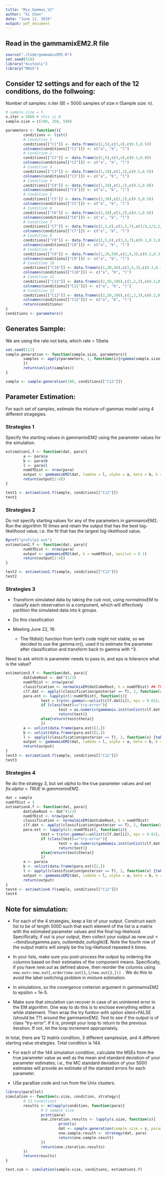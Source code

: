 ```yaml
---
title: "Mix_Gammas_V1"
author: "Xi Chen"
date: "June 11, 2016"
output: pdf_document
---
```

## Read in the gammamixEM2.R file
```r
source("./Code/gammamixEM2.R")
set.seed(518)
library("mixtools")
library("MASS")
```

## Consider 12 settings and for each of the 12 conditions, do the follwoing:
Number of samples: n.iter (B)  = 5000 samples of size n (Sample size: n). 

```r
# sample.size = 5
n.iter = 5000 # this is B
sample.size = c(100, 250, 500)

parameters <- function(){
        conditions <- list()
        # Condition 1
        conditions[["C1"]] <- data.frame(c(2,5),c(3,4),c(0.5,0.5))
        colnames(conditions[["C1"]]) <- c("a", "b", "l")
        # Condition 2
        conditions[["C2"]] <- data.frame(c(2,5),c(3,4),c(0.2,0.8))
        colnames(conditions[["C2"]]) <- c("a", "b", "l")
        # Condition 3
        conditions[["C3"]] <- data.frame(c(1,10),c(1,1),c(0.5,0.5))
        colnames(conditions[["C3"]]) <- c("a", "b", "l")
        # Condition 4
        conditions[["C4"]] <- data.frame(c(1,10),c(1,1),c(0.2,0.8))
        colnames(conditions[["C4"]]) <- c("a", "b", "l")
        # Condition 5
        conditions[["C5"]] <- data.frame(c(2,30),c(3,2),c(0.5,0.5))
        colnames(conditions[["C5"]]) <- c("a", "b", "l")
        # Condition 6
        conditions[["C6"]] <- data.frame(c(2,30),c(3,2),c(0.2,0.8))
        colnames(conditions[["C6"]]) <- c("a", "b", "l")
        # Condition 7
        conditions[["C7"]] <- data.frame(c(2,5,6),c(3,5,7),c(1/3,1/3,1/3))
        colnames(conditions[["C7"]]) <- c("a", "b", "l")
        # Condition 8
        conditions[["C8"]] <- data.frame(c(2,5,6),c(3,5,7),c(0.2,0.3,0.5))
        colnames(conditions[["C8"]]) <- c("a", "b", "l")
        # Condition 9
        conditions[["C9"]] <- data.frame(c(1,20,50),c(2,4,3),c(0.2,0.3,0.5))
        colnames(conditions[["C9"]]) <- c("a", "b", "l")
        # Condition 10
        conditions[["C10"]] <- data.frame(c(1,20,50),c(2,4,3),c(0.2,0.3,0.5))
        colnames(conditions[["C10"]]) <- c("a", "b", "l")
        # Condition 11
        conditions[["C11"]] <- data.frame(c(2,50,180),c(1,2,3),c(0.2,0.3,0.5))
        colnames(conditions[["C11"]]) <- c("a", "b", "l")
        # Condition 12
        conditions[["C12"]] <- data.frame(c(2,50,180),c(1,2,3),c(0.2,0.3,0.5))
        colnames(conditions[["C12"]]) <- c("a", "b", "l")
        return(conditions)
}
conditions <- parameters()

```

## Generates Sample:
We are using the rate not beta, which rate = 1/beta

```r
set.seed(111)
sample.generation <- function(sample.size, parameters){
        samples <- apply(parameters, 1, function(i){rgamma(sample.size* i[3], shape = i[1], scale = i[2])
        })
        return(unlist(samples))
}

sample <- sample.generation(100, conditions[["C12"]])


```

## Parameter Estimation:
For each set of samples, estimate the mixture-of-gammas model using 4 different stragegies.

### Strategies 1
Specify the starting values in gammamixEM2 using the parameter values for the simulation.

```r
estimation1.f <- function(dat, para){
        a <- para$a
        b <- para$b
        l <- para$l
        numOfDist <- nrow(para)
        output <- gammamixEM2(dat, lambda = l, alpha = a, beta = b, k = numOfDist)
        return(output[2:4])
}

test1 <- estimation1.f(sample, conditions[["C12"]])
test1
```

### Strategies 2
Do not specify starting values for any of the parameters in gammamixEM2. Run the algorithm 10 times and retain the output that has the best log-likelihood value; i.e. the fit that has the largest log-likelihood value.
```r
Rprof("profile2.out")
estimation2.f <- function(dat, para){
        numOfDist <- nrow(para)
        output <- gammamixEM2(dat, k = numOfDist, epsilon = 0.1)
        return(output[2:4])
}

test2 <- estimation2.f(sample, conditions[["C12"]])
test2

```
### Strategies 3
* Transform simulated data by taking the cub root, using normalmixEM to classify each observation to a component, which will effectively partition the simulated data into k groups. 

* Do this classfication
* Meeting June 22, 16: 
   * The fitdist() function from tent's code might not stable, so we decided to use the gamma.nr(), used it to estimate the parameter after classification and transform back to gamma with ^3. 
   
   
   
################ Need to ask which is parameter needs to pass in, and eps is tolerance what is the value?
```r
estimation3.f <- function(dat, para){
        datCubeRoot <- dat^(1/3)
        numOfDist <- nrow(para)
        classification <- normalmixEM(datCubeRoot, k = numOfDist) ## The classified data are clustered and not like real classified.
        clf.dat <- apply((classification$posterior == T), 2, function(x) dat[x] )
        para.est <- lapply(c(1:numOfDist), function(i){
                test = try(nr.gamma(x=unlist(clf.dat[i]), eps = 0.01), silent = T)
                if (class(test)=="try-error"){
                        test = as.numeric(gammamix.init(unlist(clf.dat[i]), lambda = 1, k = 1)[2:3])                
                        return(test)}
                else{return(test$theta)}
                }) 
        a <- unlist(data.frame(para.est)[1,])
        b <- unlist(data.frame(para.est)[2,])
        l <- apply((classification$posterior == T), 2, function(x) {table(x)["TRUE"]/length(x)} )
        output <- gammamixEM2(dat, lambda = l, alpha = a, beta = b, k = numOfDist)[2:4]
        return(output)
}
test3 <- estimation3.f(sample, conditions[["C12"]])
test3

```
### Strategies 4
Re do the strategy 3, but set $alpha$ to the true parameter values and set $fix.alpha=TRUE$ in $gammamixEM2$.
```r
dat = sample
numOfDist = 3
estimation4.f <- function(dat, para){
        datCubeRoot <- dat^(1/3)
        numOfDist <- nrow(para)
        classification <- normalmixEM(datCubeRoot, k = numOfDist)
        clf.dat <- apply((classification$posterior == T), 2, function(x) dat[x] )
        para.est <- lapply(c(1:numOfDist), function(i){
                test = try(nr.gamma(x=unlist(clf.dat[i]), eps = 0.01), silent = T)
                if (class(test)=="try-error"){
                        test = as.numeric(gammamix.init(unlist(clf.dat[i]), lambda = 1, k = 1)[2:3])                
                        return(test)}
                else{return(test$theta)}
                }) 
        a <- para$a
        b <- unlist(data.frame(para.est)[2,])
        l <- apply((classification$posterior == T), 2, function(x) {table(x)["TRUE"]/length(x)} )
        output <- gammamixEM2(dat, lambda = l, alpha = a, beta = b, k = numOfDist, fix.alpha = T)[2:4]
        return(output)
}
test4 <- estimation4.f(sample, conditions[["C12"]])
test4

```

## Note for simulation:
* For each of the 4 strategies, keep a list of your output. Construct each list to be of length 5000 such that each element of the list is a matrix with the estimated parameter values and the final log-likehood. Specifiically, if out is your output, then collect your output as $new.out <- rbind(out$gamma.pars, out$lambda, out$loglik)$. Note the fourth row of the output matrix will simply be the log-likehood repeated k times.

* In your lists, make sure you post-process the output by ordering the columns based on their estimates of the component means. Specifically, if you have $new.out$ as defined above, then reorder the columns using <code> new.out<-new.out[,order(new.out[1,]/new.out[2,])] </code>. We do this to avoid the label switching problem in mixture estimation.

* In simulations, so the covergence creterion argument in gammamixEM2 to epsilon = 1e-5.

* Make sure that simulation can recover in case of an unintened error in the EM algorithm. One way to do this is to enclose everything within a while statement. Then wrap the try funtion with option silent=FALSE (should be T?) around the gammamixEM2. Test to see if the output is of class "try-error". If it is, prompt your loop to return to the previous iteration. If not, let the loop increment appropriately.

In total, there are 12 matrix condition, 3 different samplesize, and 4 different starting value strategies. Total condition is 144.

* For each of the 144 simulation condition, calculate the MSEs from the true parameter value as well as the mean and standard deviation of your parameter estimates; i.e., the MC standard deviation of your 5000 estimates will provide an estimate of the standard errors for each parameter.

* USe parallize code and run from the Unix clusters.

```r
library(parallel)
simulation <- function(s.size, condition, strategy){
        # 12 conditions
        results <- mclapply(condition, function(para){
                # 3 sample size
                print(para)
                one.iteration.results <- lapply(s.size, function(s){
                        print(s)
                        dat <- sample.generation(sample.size = s, parameters = para)
                        one.sample.result <- strategy(dat, para)
                        return(one.sample.result)
                })
                return(one.iteration.results)
        })        
        return(results)
}

test.sim <- simulation(sample.size, conditions, estimation1.f)
```
